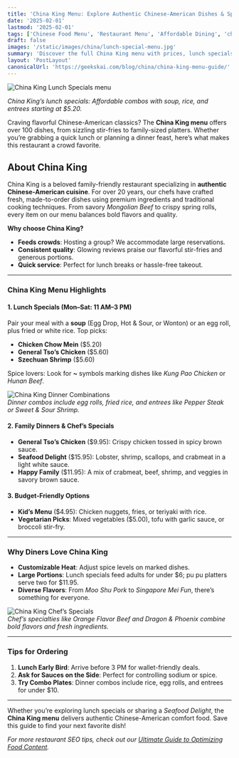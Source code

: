 ```yaml
---
title: 'China King Menu: Explore Authentic Chinese-American Dishes & Specials'
date: '2025-02-01'
lastmod: '2025-02-01'
tags: ['Chinese Food Menu', 'Restaurant Menu', 'Affordable Dining', 'china king menu']
draft: false
images: '/static/images/china/lunch-special-menu.jpg'
summary: 'Discover the full China King menu with prices, lunch specials, and chef recommendations. Perfect for families, spice lovers, and budget-friendly Chinese food fans!'
layout: 'PostLayout'
canonicalUrl: 'https://geekskai.com/blog/china/china-king-menu-guide/'
---
```



![China King Lunch Specials menu](/static/images/china/lunch-special-menu.jpg) 

*China King’s lunch specials: Affordable combos with soup, rice, and entrees starting at $5.20.*

Craving flavorful Chinese-American classics? The **China King menu** offers over 100 dishes, from sizzling stir-fries to family-sized platters. Whether you’re grabbing a quick lunch or planning a dinner feast, here’s what makes this restaurant a crowd favorite.


## **About China King**  
China King is a beloved family-friendly restaurant specializing in **authentic Chinese-American cuisine**. For over 20 years, our chefs have crafted fresh, made-to-order dishes using premium ingredients and traditional cooking techniques. From savory *Mongolian Beef* to crispy spring rolls, every item on our menu balances bold flavors and quality.  

**Why choose China King?**  
- **Feeds crowds**: Hosting a group? We accommodate large reservations.  
- **Consistent quality**: Glowing reviews praise our flavorful stir-fries and generous portions.  
- **Quick service**: Perfect for lunch breaks or hassle-free takeout.  




---

### **China King Menu Highlights**  
#### **1. Lunch Specials (Mon–Sat: 11 AM–3 PM)**  
Pair your meal with a **soup** (Egg Drop, Hot & Sour, or Wonton) or an egg roll, plus fried or white rice. Top picks:  
- **Chicken Chow Mein** ($5.20)  
- **General Tso’s Chicken** ($5.60)  
- **Szechuan Shrimp** ($5.60)  

Spice lovers: Look for **~** symbols marking dishes like *Kung Pao Chicken* or *Hunan Beef*.  

![China King Dinner Combinations](/static/images/china/China-King-Dinner-Combinations.jpg)  
*Dinner combos include egg rolls, fried rice, and entrees like Pepper Steak or Sweet & Sour Shrimp.*

#### **2. Family Dinners & Chef’s Specials**  
- **General Tso’s Chicken** ($9.95): Crispy chicken tossed in spicy brown sauce.  
- **Seafood Delight** ($15.95): Lobster, shrimp, scallops, and crabmeat in a light white sauce.  
- **Happy Family** ($11.95): A mix of crabmeat, beef, shrimp, and veggies in savory brown sauce.  

#### **3. Budget-Friendly Options**  
- **Kid’s Menu** ($4.95): Chicken nuggets, fries, or teriyaki with rice.  
- **Vegetarian Picks**: Mixed vegetables ($5.00), tofu with garlic sauce, or broccoli stir-fry.  

---

### **Why Diners Love China King**  
- **Customizable Heat**: Adjust spice levels on marked dishes.  
- **Large Portions**: Lunch specials feed adults for under $6; pu pu platters serve two for $11.95.  
- **Diverse Flavors**: From *Moo Shu Pork* to *Singapore Mei Fun*, there’s something for everyone.  

![China King Chef’s Specials](/static/images/china/China-King-Chef-Specials.jpg)  
*Chef’s specialties like Orange Flavor Beef and Dragon & Phoenix combine bold flavors and fresh ingredients.*

--- 

### **Tips for Ordering**  
1. **Lunch Early Bird**: Arrive before 3 PM for wallet-friendly deals.  
2. **Ask for Sauces on the Side**: Perfect for controlling sodium or spice.  
3. **Try Combo Plates**: Dinner combos include rice, egg rolls, and entrees for under $10.  

---

Whether you’re exploring lunch specials or sharing a *Seafood Delight*, the **China King menu** delivers authentic Chinese-American comfort food. Save this guide to find your next favorite dish!  

*For more restaurant SEO tips, check out our [Ultimate Guide to Optimizing Food Content](https://geekskai.com/tags/chinese-food/).*  